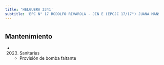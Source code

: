```yaml
---
title: 'HELGUERA 3341'
subtitle: 'EPC N° 17 RODOLFO RIVAROLA - JIN E (EPCJC 17/17°) JUANA MANSO [S]'
---
```


#


## Mantenimiento

*  (2023) Sanitarias 
    + Provisión de bomba faltante



